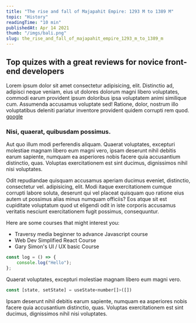 ```yaml
---
title: "The rise and fall of Majapahit Empire: 1293 M to 1389 M"
topic: "History"
readingTime: "10 min"
publishedAt: Apr 14 2021
thumb: "/imgs/bali.png"
slug: the_rise_and_fall_of_majapahit_empire_1293_m_to_1389_m
---
```


## Top quizes with a great reviews for novice front-end developers

Lorem ipsum dolor sit amet consectetur adipisicing, elit. Distinctio ad, adipisci neque veniam, eius ut dolores dolorum magni libero voluptates, commodi earum provident ipsum doloribus ipsa voluptatem animi similique cum. Assumenda accusamus voluptate sed! Ratione, dolor, nostrum illo voluptatibus deleniti pariatur inventore provident quidem corrupti rem quod. [google](https://google.com)

### Nisi, quaerat, quibusdam possimus.

Aut quo illum modi perferendis aliquam. Quaerat voluptates, excepturi molestiae magnam libero eum magni vero, ipsam deserunt nihil debitis earum sapiente, numquam ea asperiores nobis facere quia accusantium distinctio, quas. Voluptas exercitationem est sint ducimus, dignissimos nihil nisi voluptates.

Odit repudiandae quisquam accusamus aperiam ducimus eveniet, distinctio, consectetur vel. adipisicing, elit. Modi itaque exercitationem cumque corrupti labore soluta, deserunt qui vel placeat quisquam quo ratione eius autem ut possimus alias minus numquam officiis? Eos atque sit est cupiditate voluptatum quod ut eligendi odit in iste corporis accusamus veritatis nesciunt exercitationem fugit possimus, consequuntur.

Here are some courses that might interest you:

-   Traversy media beginner to advance Javascript course
-   Web Dev Simplified React Course
-   Gary Simon's UI / UX basic Course

```javascript
const log = () => {
	console.log("Hello");
};
```

Quaerat voluptates, excepturi molestiae magnam libero eum magni vero.

```javascript
const [state, setState] = useState<number[]>([])
```

Ipsam deserunt nihil debitis earum sapiente, numquam ea asperiores nobis facere quia accusantium distinctio, quas. Voluptas exercitationem est sint ducimus, dignissimos nihil nisi voluptates.
